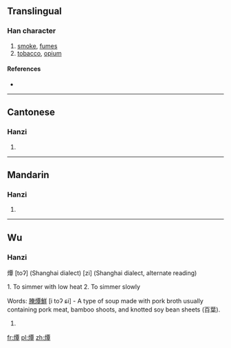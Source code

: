 ==Translingual==

===Han character===
{{Han char|rn=86|rad=火|as=12|sn=16|four=91846|canj=FMWJ}}

# [[smoke]], [[fumes]]
# [[tobacco]], [[opium]]

====References====
* {{Han ref|kx=0682.040|dkj=19391|dj=1094.050|hdz=32232.130|uh=71C2|ud=29122|bh=EA48|bd=59976}}

----

==Cantonese==

===Hanzi===
{{yue-hanzi|jyut=taam4|y=taam4}}

# {{defn|lang=yue|sort=火12}}

----

==Mandarin==

===Hanzi===
{{cmn-hanzi|pin=[[qián]] ([[qian2]])|wg=ch'ien<sup>2</sup>}}

# {{defn|lang=cmn|sort=火12}}

----

==Wu==

===Hanzi===
燂 [toʔ] (Shanghai dialect)
[zi] (Shanghai dialect, alternate reading)

1. To simmer with low heat
2. To simmer slowly

Words:
[[腌燂鮮]] [i toʔ ɕi] - A type of soup made with pork broth usually containing pork meat, bamboo shoots, and knotted soy bean sheets (百葉).
# {{defn|lang=wuu}}

[[fr:燂]]
[[pl:燂]]
[[zh:燂]]